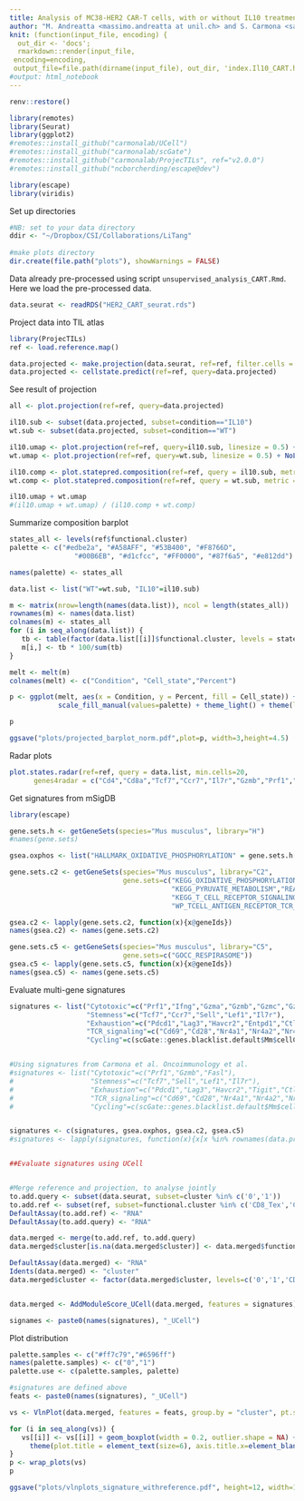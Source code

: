 ```yaml
---
title: Analysis of MC38-HER2 CAR-T cells, with or without IL10 treatment 
author: "M. Andreatta <massimo.andreatta at unil.ch> and S. Carmona <santiago.carmona at unil.ch>"
knit: (function(input_file, encoding) {
  out_dir <- 'docs';
  rmarkdown::render(input_file,
 encoding=encoding,
 output_file=file.path(dirname(input_file), out_dir, 'index.Il10_CART.html'))})
#output: html_notebook
---
```


```r
renv::restore()

library(remotes)
library(Seurat)
library(ggplot2)
#remotes::install_github("carmonalab/UCell")
#remotes::install_github("carmonalab/scGate")
#remotes::install_github("carmonalab/ProjecTILs", ref="v2.0.0")
#remotes::install_github("ncborcherding/escape@dev")

library(escape)
library(viridis)
```

Set up directories
```r
#NB: set to your data directory
ddir <- "~/Dropbox/CSI/Collaborations/LiTang"
  
#make plots directory
dir.create(file.path("plots"), showWarnings = FALSE)
```

Data already pre-processed using script `unsupervised_analysis_CART.Rmd`. Here we load the pre-processed data.
```r
data.seurat <- readRDS("HER2_CART_seurat.rds")
```

Project data into TIL atlas
```r
library(ProjecTILs)
ref <- load.reference.map()

data.projected <- make.projection(data.seurat, ref=ref, filter.cells = F)
data.projected <- cellstate.predict(ref=ref, query=data.projected)
```

See result of projection
```r
all <- plot.projection(ref=ref, query=data.projected)

il10.sub <- subset(data.projected, subset=condition=="IL10")
wt.sub <- subset(data.projected, subset=condition=="WT")

il10.umap <- plot.projection(ref=ref, query=il10.sub, linesize = 0.5) + NoLegend() + ggtitle("IL10")
wt.umap <- plot.projection(ref=ref, query=wt.sub, linesize = 0.5) + NoLegend() + ggtitle("WT")

il10.comp <- plot.statepred.composition(ref=ref, query = il10.sub, metric = "percent")
wt.comp <- plot.statepred.composition(ref=ref, query = wt.sub, metric = "percent")

il10.umap + wt.umap
#(il10.umap + wt.umap) / (il10.comp + wt.comp) 
```

Summarize composition barplot
```r
states_all <- levels(ref$functional.cluster)
palette <- c("#edbe2a", "#A58AFF", "#53B400", "#F8766D", 
                "#00B6EB", "#d1cfcc", "#FF0000", "#87f6a5", "#e812dd")

names(palette) <- states_all

data.list <- list("WT"=wt.sub, "IL10"=il10.sub)

m <- matrix(nrow=length(names(data.list)), ncol = length(states_all))
rownames(m) <- names(data.list)
colnames(m) <- states_all
for (i in seq_along(data.list)) {
   tb <- table(factor(data.list[[i]]$functional.cluster, levels = states_all))
   m[i,] <- tb * 100/sum(tb)
}

melt <- melt(m)
colnames(melt) <- c("Condition", "Cell_state","Percent")

p <- ggplot(melt, aes(x = Condition, y = Percent, fill = Cell_state)) + geom_bar(stat = "identity", position = "stack") + 
            scale_fill_manual(values=palette) + theme_light() + theme(legend.position = "right")

p

ggsave("plots/projected_barplot_norm.pdf",plot=p, width=3,height=4.5)
```

Radar plots
```r
plot.states.radar(ref=ref, query = data.list, min.cells=20, 
      genes4radar = c("Cd4","Cd8a","Tcf7","Ccr7","Il7r","Gzmb","Prf1","Pdcd1","Havcr2","Cd69","Mki67"))

```

Get signatures from mSigDB
```r
library(escape)

gene.sets.h <- getGeneSets(species="Mus musculus", library="H")
#names(gene.sets)

gsea.oxphos <- list("HALLMARK_OXIDATIVE_PHOSPHORYLATION" = gene.sets.h[["HALLMARK_OXIDATIVE_PHOSPHORYLATION"]]@geneIds)

gene.sets.c2 <- getGeneSets(species="Mus musculus", library="C2", 
                            gene.sets=c("KEGG_OXIDATIVE_PHOSPHORYLATION","MOOTHA_MITOCHONDRIA","BIOCARTA_ETC_PATHWAY",
                                        "KEGG_PYRUVATE_METABOLISM","REACTOME_MITOCHONDRIAL_BIOGENESIS",
                                        "KEGG_T_CELL_RECEPTOR_SIGNALING_PATHWAY","BIOCARTA_CTL_PATHWAY",
                                        "WP_TCELL_ANTIGEN_RECEPTOR_TCR_SIGNALING_PATHWAY","PID_TCR_PATHWAY"))

gsea.c2 <- lapply(gene.sets.c2, function(x){x@geneIds})
names(gsea.c2) <- names(gene.sets.c2)

gene.sets.c5 <- getGeneSets(species="Mus musculus", library="C5", 
                            gene.sets=c("GOCC_RESPIRASOME"))
gsea.c5 <- lapply(gene.sets.c5, function(x){x@geneIds})
names(gsea.c5) <- names(gene.sets.c5)


```

Evaluate multi-gene signatures
```r
signatures <- list("Cytotoxic"=c("Prf1","Ifng","Gzma","Gzmb","Gzmc","Gzmf","Gzmg"), 
                   "Stemness"=c("Tcf7","Ccr7","Sell","Lef1","Il7r"),
                   "Exhaustion"=c("Pdcd1","Lag3","Havcr2","Entpd1","Ctla4"),
                   "TCR_signaling"=c("Cd69","Cd28","Nr4a1","Nr4a2","Nr4a3","Nfkb1","Nfkbia","Nfkbib"),
                   "Cycling"=c(scGate::genes.blacklist.default$Mm$cellCycle.G1S, scGate::genes.blacklist.default$Mm$cellCycle.G2M))


#Using signatures from Carmona et al. Oncoimmunology et al.
#signatures <- list("Cytotoxic"=c("Prf1","Gzmb","Fasl"), 
#                   "Stemness"=c("Tcf7","Sell","Lef1","Il7r"),
#                   "Exhaustion"=c("Pdcd1","Lag3","Havcr2","Tigit","Ctla4"),
#                   "TCR_signaling"=c("Cd69","Cd28","Nr4a1","Nr4a2","Nr4a3","Nfkb1","Nfkbia","Nfkbib"),
#                   "Cycling"=c(scGate::genes.blacklist.default$Mm$cellCycle.G1S, scGate::genes.blacklist.default$Mm$cellCycle.G2M))


signatures <- c(signatures, gsea.oxphos, gsea.c2, gsea.c5)
#signatures <- lapply(signatures, function(x){x[x %in% rownames(data.projected)]})


##Evaluate signatures using UCell


#Merge reference and projection, to analyse jointly
to.add.query <- subset(data.seurat, subset=cluster %in% c('0','1'))
to.add.ref <- subset(ref, subset=functional.cluster %in% c('CD8_Tex','CD8_Tpex','CD8_EffectorMemory','CD8_EarlyActiv','CD8_NaiveLike'))
DefaultAssay(to.add.ref) <- "RNA"
DefaultAssay(to.add.query) <- "RNA"

data.merged <- merge(to.add.ref, to.add.query)
data.merged$cluster[is.na(data.merged$cluster)] <- data.merged$functional.cluster[is.na(data.merged$cluster)]

DefaultAssay(data.merged) <- "RNA"
Idents(data.merged) <- "cluster"
data.merged$cluster <- factor(data.merged$cluster, levels=c('0','1','CD8_Tex','CD8_Tpex','CD8_EffectorMemory','CD8_EarlyActiv','CD8_NaiveLike'))


data.merged <- AddModuleScore_UCell(data.merged, features = signatures)

signames <- paste0(names(signatures), "_UCell") 
```


Plot distribution
```r
palette.samples <- c("#ff7c79","#6596ff")
names(palette.samples) <- c("0","1")
palette.use <- c(palette.samples, palette)

#signatures are defined above
feats <- paste0(names(signatures), "_UCell") 

vs <- VlnPlot(data.merged, features = feats, group.by = "cluster", pt.size = 0, cols = palette.use,combine = F)

for (i in seq_along(vs)) {
   vs[[i]] <- vs[[i]] + geom_boxplot(width = 0.2, outlier.shape = NA) + NoLegend() + 
     theme(plot.title = element_text(size=6), axis.title.x=element_blank() )
}
p <- wrap_plots(vs)
p

ggsave("plots/vlnplots_signature_withreference.pdf", height=12, width=14)
```


